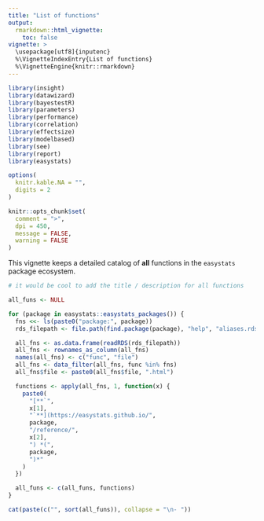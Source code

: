 ---
title: "List of functions"
output: 
  rmarkdown::html_vignette:
    toc: false
vignette: >
  \usepackage[utf8]{inputenc}
  %\VignetteIndexEntry{List of functions}
  %\VignetteEngine{knitr::rmarkdown}
---

```{r setup, message=FALSE, warning=FALSE, include=FALSE}
library(insight)
library(datawizard)
library(bayestestR)
library(parameters)
library(performance)
library(correlation)
library(effectsize)
library(modelbased)
library(see)
library(report)
library(easystats)

options(
  knitr.kable.NA = "",
  digits = 2
)

knitr::opts_chunk$set(
  comment = ">",
  dpi = 450,
  message = FALSE,
  warning = FALSE
)
```

This vignette keeps a detailed catalog of **all** functions in the `easystats`
package ecosystem.

<!-- ![](scripts/network_functions.png) -->

```{r echo=FALSE, results='asis'}
# it would be cool to add the title / description for all functions

all_funs <- NULL

for (package in easystats::easystats_packages()) {
  fns <<- ls(paste0("package:", package))
  rds_filepath <- file.path(find.package(package), "help", "aliases.rds")

  all_fns <- as.data.frame(readRDS(rds_filepath))
  all_fns <- rownames_as_column(all_fns)
  names(all_fns) <- c("func", "file")
  all_fns <- data_filter(all_fns, func %in% fns)
  all_fns$file <- paste0(all_fns$file, ".html")

  functions <- apply(all_fns, 1, function(x) {
    paste0(
      "[**`",
      x[1],
      "`**](https://easystats.github.io/",
      package,
      "/reference/",
      x[2],
      ") *(",
      package,
      ")*"
    )
  })

  all_funs <- c(all_funs, functions)
}

cat(paste(c("", sort(all_funs)), collapse = "\n- "))
```
